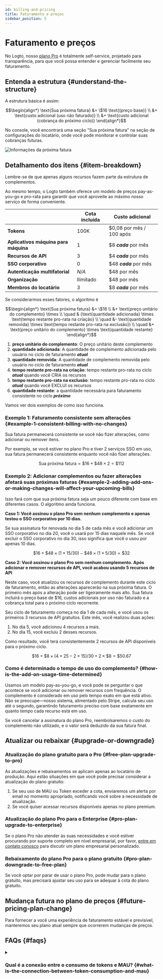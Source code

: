 ```yaml
---
id: billing-and-pricing
title: Faturamento e preços
sidebar_position: 5
---
```



# Faturamento e preços

No Logto, nosso [plano Pro](https://logto.io/pricing) é totalmente self-service, projetado para transparência, para que você possa entender e gerenciar facilmente seu faturamento.

## Entenda a estrutura \{#understand-the-structure}

A estrutura básica é assim:

```math
\begin{align*}
\text{Sua próxima fatura} &= \$16 \text{(preço base)} \\
&+ \text{custo adicional (uso não faturado)} \\
&+ \text{custo adicional (cobrança do próximo ciclo)}
\end{align*}
```

No console, você encontrará uma seção "Sua próxima fatura" na seção de configurações do locatário, onde você pode monitorar e controlar suas cobranças futuras.

<img src={nextBillingInfoImage} alt="Informações da próxima fatura" />

## Detalhamento dos itens \{#item-breakdown}

Lembre-se de que apenas alguns recursos fazem parte da estrutura de complementos.

Ao mesmo tempo, o Logto também oferece um modelo de preços pay-as-you-go e pro-rata para garantir que você aproveite ao máximo nosso serviço de forma conveniente.

|                                      | Cota incluída | Custo adicional          |
| ------------------------------------ | ------------- | ------------------------ |
| **Tokens**                           | 100K          | $0,08 por mês / 100 após |
| **Aplicativos máquina para máquina** | 1             | $8 **_cada_** por mês    |
| **Recursos de API**                  | 3             | $4 **_cada_** por mês    |
| **SSO corporativo**                  | 0             | $48 **_cada_** por mês   |
| **Autenticação multifatorial**       | _N/A_         | $48 por mês              |
| **Organização**                      | Ilimitado     | $48 por mês              |
| **Membros do locatário**             | 3             | $8 **_cada_** por mês    |

Se considerarmos esses fatores, o algoritmo é

```math
\begin{align*}
\text{Sua próxima fatura} &= \$16 \\
&+ \text{preço unitário do complemento} \times \\
\quad & (\text{quantidade adicionada} \times \text{tempo restante pro-rata na criação} \\
\quad &- \text{quantidade removida} \times \text{tempo restante pro-rata na exclusão}) \\
\quad &+ \text{preço unitário do complemento} \times \text{quantidade restante}
\end{align*}
```

1. **preço unitário do complemento**: O preço unitário deste complemento
2. **quantidade adicionada**: A quantidade de complemento adicionada pelo usuário no ciclo de faturamento **_atual_**
3. **quantidade removida**: A quantidade de complemento removida pelo usuário no ciclo de faturamento **_atual_**
4. **tempo restante pro-rata na criação**: tempo restante pro-rata no ciclo **_atual_** quando você CRIA os recursos
5. **tempo restante pro-rata na exclusão**: tempo restante pro-rata no ciclo **_atual_** quando você EXCLUI os recursos
6. **quantidade restante**: a quantidade necessária para faturamento consistente no ciclo **_próximo_**

Vamos ver dois exemplos de como isso funciona.

### Exemplo 1: Faturamento consistente sem alterações \{#example-1-consistent-billing-with-no-changes}

Sua fatura permanecerá consistente se você não fizer alterações, como adicionar ou remover itens.

Por exemplo, se você estiver no plano Pro e tiver 2 serviços SSO em uso, sua fatura permanecerá consistente enquanto você não fizer alterações.

```math
\text{Sua próxima fatura} = \$ 16 + \$ 48 \times 2 = \$ 112
```

### Exemplo 2: Adicionar complementos ou fazer alterações afetará suas próximas faturas \{#example-2-adding-add-ons-or-making-changes-will-affect-your-upcoming-bills}

Isso fará com que sua próxima fatura seja um pouco diferente com base em diferentes casos. O algoritmo ainda funciona.

**Caso 1: Você assinou o plano Pro sem nenhum complemento e apenas testou o SSO corporativo por 10 dias.**

Se sua assinatura for renovada no dia 5 de cada mês e você adicionar um SSO corporativo no dia 20, você o usará por 15 dias naquele mês. Se você excluir o SSO corporativo no dia 30, isso significa que você o usou por apenas 10 dias.

```math
\$16 + \$48 \times (1 \times 15 / 30) - \$48 \times (1 \times 5 / 30) = \$32
```

**Caso 2: Você assinou o plano Pro sem nenhum complemento. Após adicionar e remover recursos de API, você acabou usando 5 recursos de API**

Neste caso, você atualizou os recursos de complemento durante este ciclo de faturamento, então as alterações aparecerão na sua próxima fatura. O primeiro mês após a alteração pode ser ligeiramente mais alto. Sua fatura incluirá o preço base de $16, custos adicionais por uso não faturado e a cobrança total para o próximo ciclo recorrente.

Seu ciclo de faturamento começa no dia 1 de cada mês, e você usou os primeiros 3 recursos de API gratuitos. Este mês, você realizou duas ações:

1. No dia 5, você adicionou 4 recursos a mais.
2. No dia 15, você excluiu 2 desses recursos.

Como resultado, você terá consistentemente 2 recursos de API disponíveis para o próximo ciclo.

```math
\$16 + \$8 \times (4 \times 25 - 2 \times 15) / 30 + 2 \times \$8 = \$50.67
```

### Como é determinado o tempo de uso do complemento? \{#how-is-the-add-on-usage-time-determined}

Usamos um modelo pay-as-you-go, e você pode se perguntar o que acontece se você adicionar ou remover recursos com frequência. O complemento é considerado em uso pelo tempo exato em que está ativo. Não se preocupe—nosso sistema, alimentado pelo Stripe, calcula seu uso até o segundo, garantindo faturamento preciso com base exatamente em quanto tempo cada recurso está em uso.

Se você cancelar a assinatura do plano Pro, reembolsaremos o custo do complemento não utilizado, e o valor será deduzido da sua fatura final.

## Atualizar ou rebaixar \{#upgrade-or-downgrade}

### Atualização do plano gratuito para o Pro \{#free-plan-upgrade-to-pro}

As atualizações e rebaixamentos se aplicam apenas ao locatário de produção. Aqui estão situações em que você pode precisar considerar a atualização do plano gratuito:

1. Se seu uso de MAU ou Token exceder a cota, enviaremos um alerta por email no momento apropriado, notificando você sobre a necessidade de atualização.
2. Se você quiser acessar recursos disponíveis apenas no plano premium.

### Atualização do plano Pro para o Enterprise \{#pro-plan-upgrade-to-enterprise}

Se o plano Pro não atender às suas necessidades e você estiver procurando por suporte completo em nível empresarial, por favor, [entre em contato conosco](https://logto.io/contact) para discutir um plano empresarial personalizado.

### Rebaixamento do plano Pro para o plano gratuito \{#pro-plan-downgrade-to-free-plan}

Se você optar por parar de usar o plano Pro, pode mudar para o plano gratuito, mas precisará ajustar seu uso para se adequar à cota do plano gratuito.

## Mudança futura no plano de preços \{#future-pricing-plan-change}

Para fornecer a você uma experiência de faturamento estável e previsível, manteremos seu plano atual sempre que ocorrerem mudanças de preços.

## FAQs \{#faqs}

<details>

<summary>

### Qual é a conexão entre o consumo de tokens e MAU? \{#what-is-the-connection-between-token-consumption-and-mau}

</summary>

O Logto usa autenticação baseada em tokens. Um único usuário fazendo login uma vez pode envolver o consumo de dois ou três tokens: Token de ID, Token de acesso e Token de atualização. Se você usar recursos como M2M ou Organização, tokens adicionais, como tokens M2M ou tokens de Organização, também podem estar envolvidos. O consumo de tokens depende de como os usuários interagem com seu sistema. Para ajudá-lo a acompanhar isso, oferecemos monitoramento em tempo real do uso de tokens no <CloudLink to="/dashboard">Console > Dashboard</CloudLink>. Aqui está um exemplo: nosso plano gratuito oferece 100k tokens gratuitamente, o que pode suportar aproximadamente entre 30k-50k MAU (Usuários Ativos Mensais).

</details>

